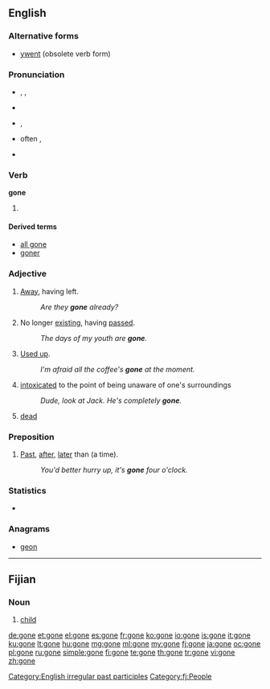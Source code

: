 {{also|góneʼ}}
==English==

===Alternative forms===
* [[ywent]] (obsolete verb form)

===Pronunciation===
* {{a|RP}} {{enPR|gŏn}}, {{IPA|/ɡɒn/}}, {{SAMPA|/gQn/}}
* {{rhymes|ɒn}}
* {{a|GenAm}} {{IPA|/ɡɔn/}}, {{SAMPA|/gQ:n/}}
* {{a|GenAm}} often {{IPA|/ɡɑn/}}, {{SAMPA|/gAn/}}
* {{audio|en-us-gone.ogg|Audio (US)}}

===Verb===
'''gone'''

# {{past participle of|[[go]]}}

====Derived terms====
* [[all gone]]
* [[goner]]

===Adjective===
{{en-adj|-|-}}

# [[away|Away]], having left.
#: ''Are they '''gone''' already?''
# No longer [[existing]], having [[passed]].
#: ''The days of my youth are '''gone'''.''
# [[used up|Used up]].
#: ''I'm afraid all the coffee's '''gone''' at the moment.''
# [[intoxicated]] to the point of being unaware of one's surroundings
#: ''Dude, look at Jack. He's completely '''gone'''.''
# [[dead]]

===Preposition===
{{en-prep}}

# {{British|informal}} [[past|Past]], [[after]], [[later]] than (a time).
#: ''You'd better hurry up, it's '''gone''' four o'clock.''

===Statistics===
* {{rank|along|four|wish|328|gone|times|girl|during}}

===Anagrams===
* [[geon#English|geon]]

[[Category:English irregular past participles]]

----

==Fijian==

===Noun===
{{infl|fj|noun}}

# [[child]]

[[Category:fj:People]]

[[de:gone]]
[[et:gone]]
[[el:gone]]
[[es:gone]]
[[fr:gone]]
[[ko:gone]]
[[io:gone]]
[[is:gone]]
[[it:gone]]
[[ku:gone]]
[[lt:gone]]
[[hu:gone]]
[[mg:gone]]
[[ml:gone]]
[[my:gone]]
[[fj:gone]]
[[ja:gone]]
[[oc:gone]]
[[pl:gone]]
[[ru:gone]]
[[simple:gone]]
[[fi:gone]]
[[te:gone]]
[[th:gone]]
[[tr:gone]]
[[vi:gone]]
[[zh:gone]]